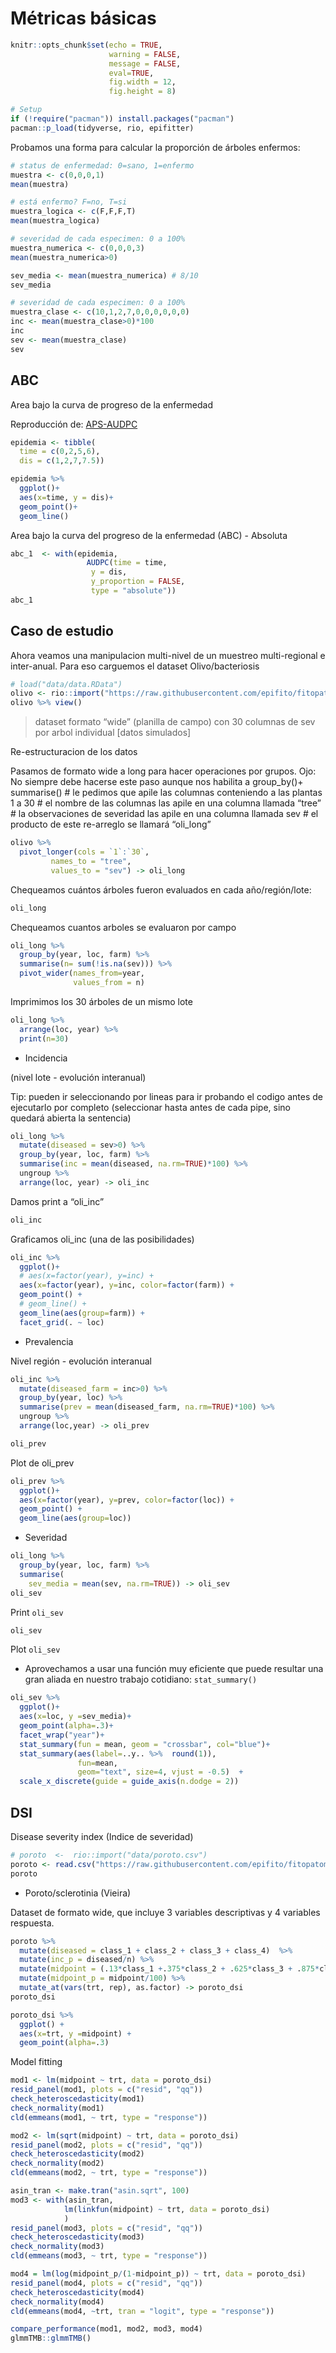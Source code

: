 # Métricas básicas

```r
knitr::opts_chunk$set(echo = TRUE, 
                      warning = FALSE, 
                      message = FALSE, 
                      eval=TRUE, 
                      fig.width = 12, 
                      fig.height = 8)
```

```r
# Setup
if (!require("pacman")) install.packages("pacman")
pacman::p_load(tidyverse, rio, epifitter)
```

Probamos una forma para calcular la proporción de árboles enfermos:

```r
# status de enfermedad: 0=sano, 1=enfermo
muestra <- c(0,0,0,1)
mean(muestra)
```

```r
# está enfermo? F=no, T=si
muestra_logica <- c(F,F,F,T)
mean(muestra_logica)
```

```r
# severidad de cada especimen: 0 a 100%
muestra_numerica <- c(0,0,0,3)
mean(muestra_numerica>0)
```

```r
sev_media <- mean(muestra_numerica) # 8/10
sev_media
```

```r
# severidad de cada especimen: 0 a 100%
muestra_clase <- c(10,1,2,7,0,0,0,0,0,0)
inc <- mean(muestra_clase>0)*100
inc
sev <- mean(muestra_clase)
sev
```

## ABC

Area bajo la curva de progreso de la enfermedad

Reproducción de: [APS-AUDPC](https://www.apsnet.org/edcenter/disimpactmngmnt/topc/EcologyAndEpidemiologyInR/DiseaseProgress/Pages/AUDPC.aspx)

```r
epidemia <- tibble(
  time = c(0,2,5,6), 
  dis = c(1,2,7,7.5))
```

```r
epidemia %>%  
  ggplot()+
  aes(x=time, y = dis)+
  geom_point()+
  geom_line()
```

Area bajo la curva del progreso de la enfermedad (ABC) - Absoluta

```r
abc_1  <- with(epidemia, 
                 AUDPC(time = time, 
                  y = dis, 
                  y_proportion = FALSE, 
                  type = "absolute"))  
abc_1
```
## Caso de estudio 

Ahora veamos una manipulacion multi-nivel de un muestreo multi-regional e inter-anual. 
Para eso carguemos el dataset Olivo/bacteriosis

```r
# load("data/data.RData")
olivo <- rio::import("https://raw.githubusercontent.com/epifito/fitopatometria-r/main/data/olivo.csv")
olivo %>% view() 
```

> dataset formato "wide" (planilla de campo) con 30 columnas de sev por arbol individual [datos simulados]

Re-estructuracion de los datos

Pasamos de formato wide a long para hacer operaciones por grupos. 
Ojo: No siempre debe hacerse este paso aunque nos habilita a group_by()+ summarise()
  # le pedimos que apile las columnas conteniendo a las plantas 1 a 30
  # el nombre de las columnas las apile en una columna llamada "tree"
  # la observaciones de severidad las apile en una columna llamada sev
  # el producto de este re-arreglo se llamará "oli_long"
  
```r
olivo %>%   
  pivot_longer(cols = `1`:`30`, 
         names_to = "tree",
         values_to = "sev") -> oli_long 
```

Chequeamos cuántos árboles fueron evaluados en cada año/región/lote:

```r
oli_long
```

Chequeamos cuantos arboles se evaluaron por campo

```r
oli_long %>%  
  group_by(year, loc, farm) %>% 
  summarise(n= sum(!is.na(sev))) %>%  
  pivot_wider(names_from=year, 
              values_from = n)
```

Imprimimos los 30 árboles de un mismo lote 

```r
oli_long %>%  
  arrange(loc, year) %>%  
  print(n=30)
```

- Incidencia 

(nivel lote - evolución interanual)

Tip: pueden ir seleccionando por lineas para ir probando el codigo antes de ejecutarlo por completo (seleccionar hasta antes de cada pipe, sino quedará abierta la sentencia)

```r
oli_long %>% 
  mutate(diseased = sev>0) %>%  
  group_by(year, loc, farm) %>% 
  summarise(inc = mean(diseased, na.rm=TRUE)*100) %>%  
  ungroup %>%  
  arrange(loc, year) -> oli_inc 
```

Damos print a "oli_inc"

```r
oli_inc
```

Graficamos oli_inc (una de las posibilidades)

```r
oli_inc %>%  
  ggplot()+
  # aes(x=factor(year), y=inc) +
  aes(x=factor(year), y=inc, color=factor(farm)) +
  geom_point() +
  # geom_line() +
  geom_line(aes(group=farm)) +
  facet_grid(. ~ loc)
```

- Prevalencia 

Nivel región - evolución interanual

```r
oli_inc %>% 
  mutate(diseased_farm = inc>0) %>%  
  group_by(year, loc) %>% 
  summarise(prev = mean(diseased_farm, na.rm=TRUE)*100) %>%  
  ungroup %>%  
  arrange(loc,year) -> oli_prev
```

```r
oli_prev
```

Plot de oli_prev

```r
oli_prev %>%  
  ggplot()+
  aes(x=factor(year), y=prev, color=factor(loc)) +
  geom_point() +
  geom_line(aes(group=loc))
```

- Severidad

```r
oli_long %>%  
  group_by(year, loc, farm) %>% 
  summarise(
    sev_media = mean(sev, na.rm=TRUE)) -> oli_sev
oli_sev
```

Print `oli_sev`

```r
oli_sev
```

Plot `oli_sev`

* Aprovechamos a usar una función muy eficiente que puede resultar una gran aliada en nuestro trabajo cotidiano: `stat_summary()`

```r
oli_sev %>%  
  ggplot()+
  aes(x=loc, y =sev_media)+
  geom_point(alpha=.3)+
  facet_wrap("year")+ 
  stat_summary(fun = mean, geom = "crossbar", col="blue")+
  stat_summary(aes(label=..y.. %>%  round(1)), 
               fun=mean, 
               geom="text", size=4, vjust = -0.5)  +
  scale_x_discrete(guide = guide_axis(n.dodge = 2)) 
```

## DSI

Disease severity index (Indice de severidad)

```r
# poroto  <-  rio::import("data/poroto.csv")
poroto <- read.csv("https://raw.githubusercontent.com/epifito/fitopatometria-r/main/data/poroto.csv")
poroto
```

- Poroto/sclerotinia (Vieira)

Dataset de formato wide, que incluye 3 variables descriptivas y 4 variables respuesta.

```r
poroto %>% 
  mutate(diseased = class_1 + class_2 + class_3 + class_4)  %>% 
  mutate(inc_p = diseased/n) %>% 
  mutate(midpoint = (.13*class_1 +.375*class_2 + .625*class_3 + .875*class_4)/n*100) %>%   
  mutate(midpoint_p = midpoint/100) %>% 
  mutate_at(vars(trt, rep), as.factor) -> poroto_dsi
poroto_dsi
```

```r
poroto_dsi %>%  
  ggplot() + 
  aes(x=trt, y =midpoint) + 
  geom_point(alpha=.3)
```

Model fitting

```r
mod1 <- lm(midpoint ~ trt, data = poroto_dsi)
resid_panel(mod1, plots = c("resid", "qq"))
check_heteroscedasticity(mod1)
check_normality(mod1)
cld(emmeans(mod1, ~ trt, type = "response"))
```

```r
mod2 <- lm(sqrt(midpoint) ~ trt, data = poroto_dsi)
resid_panel(mod2, plots = c("resid", "qq"))
check_heteroscedasticity(mod2)
check_normality(mod2)
cld(emmeans(mod2, ~ trt, type = "response"))
```

```r
asin_tran <- make.tran("asin.sqrt", 100)
mod3 <- with(asin_tran,
            lm(linkfun(midpoint) ~ trt, data = poroto_dsi)
            )
resid_panel(mod3, plots = c("resid", "qq"))
check_heteroscedasticity(mod3)
check_normality(mod3)
cld(emmeans(mod3, ~ trt, type = "response"))
```

```r
mod4 = lm(log(midpoint_p/(1-midpoint_p)) ~ trt, data = poroto_dsi)
resid_panel(mod4, plots = c("resid", "qq"))
check_heteroscedasticity(mod4)
check_normality(mod4)
cld(emmeans(mod4, ~trt, tran = "logit", type = "response"))
```

```r
compare_performance(mod1, mod2, mod3, mod4)
glmmTMB::glmmTMB()
```
